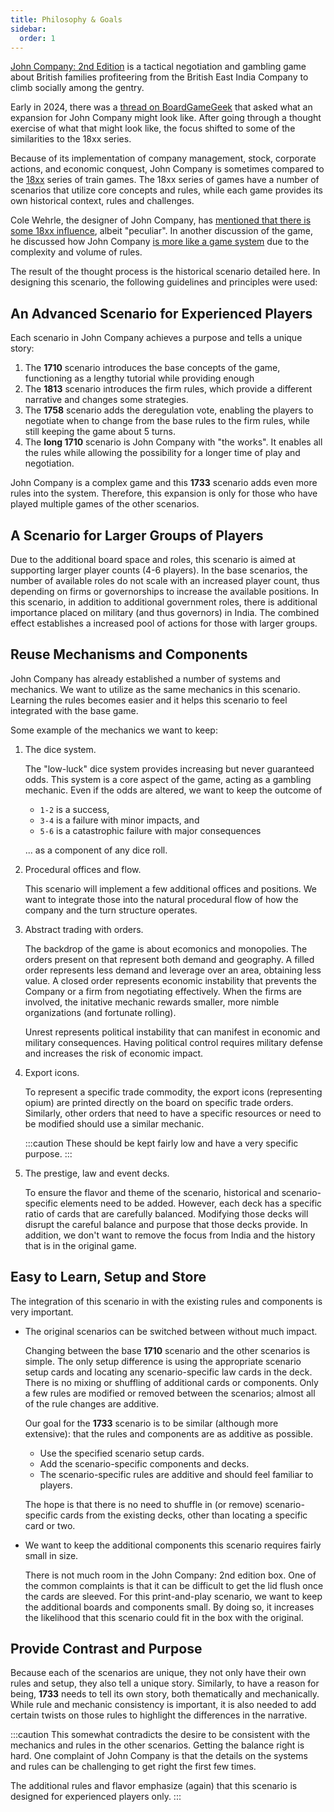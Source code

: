 ```yaml
---
title: Philosophy & Goals
sidebar:
  order: 1
---
```



[John Company: 2nd Edition](https://wehrlegig.com/collections/frontpage/products/john-company-second-edition) is a tactical negotiation and gambling game about British families profiteering from the British East India Company to climb socially among the gentry. 

Early in 2024, there was a [thread on BoardGameGeek](https://boardgamegeek.com/thread/3222245/are-there-any-plans-for-expansion) that asked what an expansion for John Company might look like. After going through a thought exercise of what that might look like, the focus shifted to some of the similarities to the 18xx series.

Because of its implementation of company management, stock, corporate actions, and economic conquest, John Company is sometimes compared to the [18xx](https://en.wikipedia.org/wiki/18XX) series of train games. The 18xx series of games have a number of scenarios that utilize core concepts and rules, while each game provides its own historical context, rules and challenges.

Cole Wehrle, the designer of John Company, has [mentioned that there is some 18xx influence](https://youtu.be/8VrIMxmphI0?si=_KpEs38DDxAfvUmo&t=4410), albeit "peculiar". In another discussion of the game, he discussed how John Company [is more like a game system](https://www.youtube.com/live/mdLx3yn_Dsk?si=78t0KDZZaw9EP1rA&t=346) due to the complexity and volume of rules.

The result of the thought process is the historical scenario detailed here. In designing this scenario, the following guidelines and principles were used:

## An Advanced Scenario for Experienced Players

Each scenario in John Company achieves a purpose and tells a unique story:

1. The __1710__ scenario introduces the base concepts of the game, functioning as a lengthy tutorial while providing enough 
2. The __1813__ scenario introduces the firm rules, which provide a different narrative and changes some strategies.
3. The __1758__ scenario adds the deregulation vote, enabling the players to negotiate when to change from the base rules to the firm rules, while still keeping the game about 5 turns.
4. The __long 1710__ scenario is John Company with "the works". It enables all the rules while allowing the possibility for a longer time of play and negotiation.

John Company is a complex game and this __1733__ scenario adds even more rules into the system. Therefore, this expansion is only for those who have played multiple games of the other scenarios.

## A Scenario for Larger Groups of Players

Due to the additional board space and roles, this scenario is aimed at supporting larger player counts (4-6 players). In the base scenarios, the number of available roles do not scale with an increased player count, thus depending on firms or governorships to increase the available positions. In this scenario, in addition to additional government roles, there is additional importance placed on military (and thus governors) in India. The combined effect establishes a increased pool of actions for those with larger groups.

## Reuse Mechanisms and Components

John Company has already established a number of systems and mechanics. We want to utilize as the same mechanics in this scenario. Learning the rules becomes easier and it helps this scenario to feel integrated with the base game.

Some example of the mechanics we want to keep:

<Steps>

1. The dice system.

   The "low-luck" dice system provides increasing but never guaranteed odds. This system is a core aspect of the game, acting as a gambling mechanic. Even if the odds are altered, we want to keep the outcome of
   - `1-2` is a success,
   - `3-4` is a failure with minor impacts, and
   - `5-6` is a catastrophic failure with major consequences

   ... as a component of any dice roll.

2. Procedural offices and flow.

   This scenario will implement a few additional offices and positions. We want to integrate those into the natural procedural flow of how the company and the turn structure operates.

3. Abstract trading with orders.

   The backdrop of the game is about ecomonics and monopolies. The orders present on that represent both demand and geography. A filled order represents less demand and leverage over an area, obtaining less value. A closed order represents economic instability that prevents the Company or a firm from negotiating effectively. When the firms are involved, the initative mechanic rewards smaller, more nimble organizations (and fortunate rolling).

   Unrest represents political instability that can manifest in economic and military consequences. Having political control requires military defense and increases the risk of economic impact.

4. Export icons.

   To represent a specific trade commodity, the export icons (representing opium) are printed directly on the board on specific trade orders. Similarly, other orders that need to have a specific resources or need to be modified should use a similar mechanic.

   :::caution
   These should be kept fairly low and have a very specific purpose.
   :::

5. The prestige, law and event decks.

   To ensure the flavor and theme of the scenario, historical and scenario-specific elements need to be added. However, each deck has a specific ratio of cards that are carefully balanced. Modifying those decks will disrupt the careful balance and purpose that those decks provide. In addition, we don't want to remove the focus from India and the history that is in the original game.

</Steps>

## Easy to Learn, Setup and Store

The integration of this scenario in with the existing rules and components is very important.

- The original scenarios can be switched between without much impact.

    Changing between the base __1710__ scenario and the other scenarios is simple. The only setup difference is using the appropriate scenario setup cards and locating any scenario-specific law cards in the deck. There is no mixing or shuffling of additional cards or components. Only a few rules are modified or removed between the scenarios; almost all of the rule changes are additive.

    Our goal for the __1733__ scenario is to be similar (although more extensive): that the rules and components are as additive as possible.
    - Use the specified scenario setup cards.
    - Add the scenario-specific components and decks.
    - The scenario-specific rules are additive and should feel familiar to players. 

    The hope is that there is no need to shuffle in (or remove) scenario-specific cards from the existing decks, other than locating a specific card or two.

- We want to keep the additional components this scenario requires fairly small in size.

    There is not much room in the John Company: 2nd edition box. One of the common complaints is that it can be difficult to get the lid flush once the cards are sleeved. For this print-and-play scenario, we want to keep the additional boards and components small. By doing so, it increases the likelihood that this scenario could fit in the box with the original.

## Provide Contrast and Purpose

Because each of the scenarios are unique, they not only have their own rules and setup, they also tell a unique story. Similarly, to have a reason for being, __1733__ needs to tell its own story, both thematically and mechanically. While rule and mechanic consistency is important, it is also needed to add certain twists on those rules to highlight the differences in the narrative.

:::caution
This somewhat contradicts the desire to be consistent with the mechanics and rules in the other scenarios. Getting the balance right is hard. One complaint of John Company is that the details on the systems and rules can be challenging to get right the first few times.

The additional rules and flavor emphasize (again) that this scenario is designed for experienced players only.
:::
